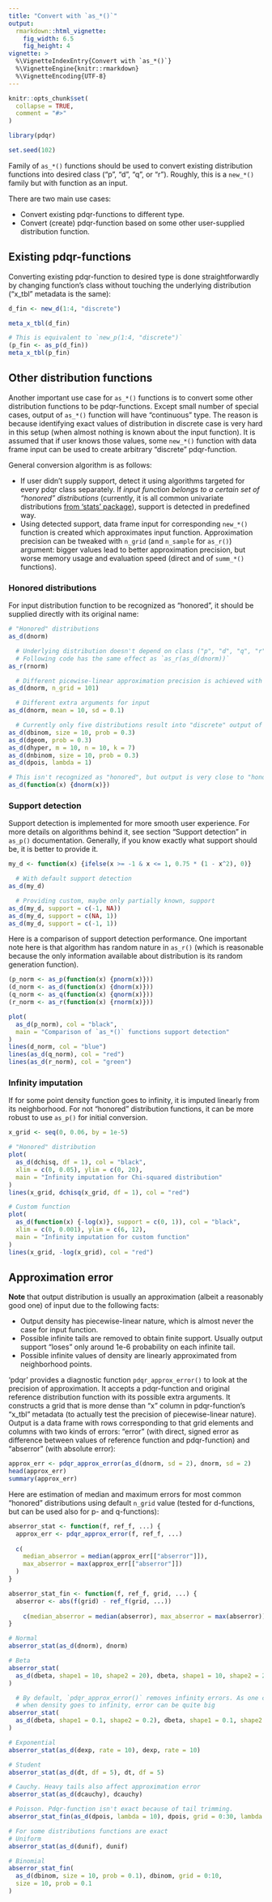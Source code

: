 ```yaml
---
title: "Convert with `as_*()`"
output:
  rmarkdown::html_vignette:
    fig_width: 6.5
    fig_height: 4
vignette: >
  %\VignetteIndexEntry{Convert with `as_*()`}
  %\VignetteEngine{knitr::rmarkdown}
  %\VignetteEncoding{UTF-8}
---
```


```r
knitr::opts_chunk$set(
  collapse = TRUE,
  comment = "#>"
)

library(pdqr)

set.seed(102)
```

Family of `as_*()` functions should be used to convert existing distribution functions into desired class ("p", "d", "q", or "r"). Roughly, this is a `new_*()` family but with function as an input.

There are two main use cases:

- Convert existing pdqr-functions to different type.
- Convert (create) pdqr-function based on some other user-supplied distribution function.

## Existing pdqr-functions

Converting existing pdqr-function to desired type is done straightforwardly by changing function's class without touching the underlying distribution ("x_tbl" metadata is the same):

```r
d_fin <- new_d(1:4, "discrete")

meta_x_tbl(d_fin)

# This is equivalent to `new_p(1:4, "discrete")`
(p_fin <- as_p(d_fin))
meta_x_tbl(p_fin)
```

## Other distribution functions

Another important use case for `as_*()` functions is to convert some other distribution functions to be pdqr-functions. Except small number of special cases, output of `as_*()` function will have "continuous" type. The reason is because identifying exact values of distribution in discrete case is very hard in this setup (when almost nothing is known about the input function). It is assumed that if user knows those values, some `new_*()` function with data frame input can be used to create arbitrary "discrete" pdqr-function.

General conversion algorithm is as follows:

- If user didn't supply support, detect it using algorithms targeted for every pdqr class separately. If *input function belongs to a certain set of "honored" distributions* (currently, it is all common univariate distributions [from 'stats' package](https://rdrr.io/r/stats/Distributions.html)), support is detected in predefined way.
- Using detected support, data frame input for corresponding `new_*()` function is created which approximates input function. Approximation precision can be tweaked with `n_grid` (and `n_sample` for `as_r()`) argument: bigger values lead to better approximation precision, but worse memory usage and evaluation speed (direct and of `summ_*()` functions).

### Honored distributions

For input distribution function to be recognized as "honored", it should be supplied directly with its original name:

```r
# "Honored" distributions
as_d(dnorm)

  # Underlying distribution doesn't depend on class ("p", "d", "q", "r").
  # Following code has the same effect as `as_r(as_d(dnorm))`
as_r(rnorm)

  # Different picewise-linear approximation precision is achieved with different   # `n_grid` argument value
as_d(dnorm, n_grid = 101)

  # Different extra arguments for input
as_d(dnorm, mean = 10, sd = 0.1)

  # Currently only five distributions result into "discrete" output of `as_*()`
as_d(dbinom, size = 10, prob = 0.3)
as_d(dgeom, prob = 0.3)
as_d(dhyper, m = 10, n = 10, k = 7)
as_d(dnbinom, size = 10, prob = 0.3)
as_d(dpois, lambda = 1)

# This isn't recognized as "honored", but output is very close to "honored"
as_d(function(x) {dnorm(x)})
```

### Support detection

Support detection is implemented for more smooth user experience. For more details on algorithms behind it, see section "Support detection" in `as_p()` documentation. Generally, if you know exactly what support should be, it is better to provide it.

```r
my_d <- function(x) {ifelse(x >= -1 & x <= 1, 0.75 * (1 - x^2), 0)}

  # With default support detection
as_d(my_d)

  # Providing custom, maybe only partially known, support
as_d(my_d, support = c(-1, NA))
as_d(my_d, support = c(NA, 1))
as_d(my_d, support = c(-1, 1))
```

Here is a comparison of support detection performance. One important note here is that algorithm has random nature in `as_r()` (which is reasonable because the only information available about distribution is its random generation function).

```r
(p_norm <- as_p(function(x) {pnorm(x)}))
(d_norm <- as_d(function(x) {dnorm(x)}))
(q_norm <- as_q(function(x) {qnorm(x)}))
(r_norm <- as_r(function(x) {rnorm(x)}))

plot(
  as_d(p_norm), col = "black",
  main = "Comparison of `as_*()` functions support detection"
)
lines(d_norm, col = "blue")
lines(as_d(q_norm), col = "red")
lines(as_d(r_norm), col = "green")
```

### Infinity imputation

If for some point density function goes to infinity, it is imputed linearly from its neighborhood. For not "honored" distribution functions, it can be more robust to use `as_p()` for initial conversion.

```r
x_grid <- seq(0, 0.06, by = 1e-5)

# "Honored" distribution
plot(
  as_d(dchisq, df = 1), col = "black",
  xlim = c(0, 0.05), ylim = c(0, 20),
  main = "Infinity imputation for Chi-squared distribution"
)
lines(x_grid, dchisq(x_grid, df = 1), col = "red")

# Custom function
plot(
  as_d(function(x) {-log(x)}, support = c(0, 1)), col = "black",
  xlim = c(0, 0.001), ylim = c(6, 12),
  main = "Infinity imputation for custom function"
)
lines(x_grid, -log(x_grid), col = "red")
```

## Approximation error

**Note** that output distribution is usually an approximation (albeit a reasonably good one) of input due to the following facts:

- Output density has piecewise-linear nature, which is almost never the case for input function.
- Possible infinite tails are removed to obtain finite support. Usually output support "loses" only around 1e-6 probability on each infinite tail.
- Possible infinite values of density are linearly approximated from neighborhood points.

'pdqr' provides a diagnostic function `pdqr_approx_error()` to look at the precision of approximation. It accepts a pdqr-function and original reference distribution function with its possible extra arguments. It constructs a grid that is more dense than "x" column in pdqr-function's "x_tbl" metadata (to actually test the precision of piecewise-linear nature). Output is a data frame with rows corresponding to that grid elements and columns with two kinds of errors: "error" (with direct, signed error as difference between values of reference function and pdqr-function) and "abserror" (with absolute error):

```r
approx_err <- pdqr_approx_error(as_d(dnorm, sd = 2), dnorm, sd = 2)
head(approx_err)
summary(approx_err)
```

Here are estimation of median and maximum errors for most common "honored" distributions using default `n_grid` value (tested for d-functions, but can be used also for p- and q-functions):

```r
abserror_stat <- function(f, ref_f, ...) {
  approx_err <- pdqr_approx_error(f, ref_f, ...)
  
  c(
    median_abserror = median(approx_err[["abserror"]]),
    max_abserror = max(approx_err[["abserror"]])
  )
}

abserror_stat_fin <- function(f, ref_f, grid, ...) {
  abserror <- abs(f(grid) - ref_f(grid, ...))
  
    c(median_abserror = median(abserror), max_abserror = max(abserror))
}

# Normal
abserror_stat(as_d(dnorm), dnorm)

# Beta
abserror_stat(
  as_d(dbeta, shape1 = 10, shape2 = 20), dbeta, shape1 = 10, shape2 = 20
)

  # By default, `pdqr_approx_error()` removes infinity errors. As one can see,
  # when density goes to infinity, error can be quite big
abserror_stat(
  as_d(dbeta, shape1 = 0.1, shape2 = 0.2), dbeta, shape1 = 0.1, shape2 = 0.2
)

# Exponential
abserror_stat(as_d(dexp, rate = 10), dexp, rate = 10)

# Student
abserror_stat(as_d(dt, df = 5), dt, df = 5)

# Cauchy. Heavy tails also affect approximation error
abserror_stat(as_d(dcauchy), dcauchy)

# Poisson. Pdqr-function isn't exact because of tail trimming.
abserror_stat_fin(as_d(dpois, lambda = 10), dpois, grid = 0:30, lambda = 10)

# For some distributions functions are exact
# Uniform
abserror_stat(as_d(dunif), dunif)

# Binomial
abserror_stat_fin(
  as_d(dbinom, size = 10, prob = 0.1), dbinom, grid = 0:10,
  size = 10, prob = 0.1
)
```
